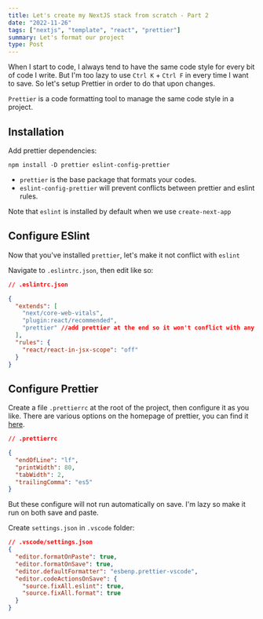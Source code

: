 ```yaml
---
title: Let's create my NextJS stack from scratch - Part 2
date: "2022-11-26"
tags: ["nextjs", "template", "react", "prettier"]
summary: Let's format our project
type: Post
---
```


When I start to code, I always tend to have the same code style for every bit of code I write. But I'm too lazy to use `Ctrl K` + `Ctrl F` in every time I want to save. So let's setup Prettier in order to do that upon changes.

`Prettier` is a code formatting tool to manage the same code style in a project.

## Installation

Add prettier dependencies: 

```
npm install -D prettier eslint-config-prettier
```

- `prettier` is the base package that formats your codes.
- `eslint-config-prettier` will prevent conflicts between prettier and eslint rules.

Note that `eslint` is installed by default when we use `create-next-app`

## Configure ESlint

Now that you've installed `prettier`, let's make it not conflict with `eslint`

Navigate to `.eslintrc.json`, then edit like so:

```json
// .eslintrc.json

{
  "extends": [
    "next/core-web-vitals",
    "plugin:react/recommended",
    "prettier" //add prettier at the end so it won't conflict with any eslint rules
  ],
  "rules": {
    "react/react-in-jsx-scope": "off"
  }
}
```

## Configure Prettier

Create a file `.prettierrc` at the root of the project, then configure it as you like. There are various options on the homepage of prettier, you can find it [here](https://prettier.io/docs/en/options.html).

```json
// .prettierrc

{
  "endOfLine": "lf",
  "printWidth": 80,
  "tabWidth": 2,
  "trailingComma": "es5"
}
```

But these configure will not run automatically on save. I'm lazy so make it run on both save and paste.

Create `settings.json` in `.vscode` folder:

```json
// .vscode/settings.json
{
  "editor.formatOnPaste": true,
  "editor.formatOnSave": true,
  "editor.defaultFormatter": "esbenp.prettier-vscode",
  "editor.codeActionsOnSave": {
    "source.fixAll.eslint": true,
    "source.fixAll.format": true
  }
}
```